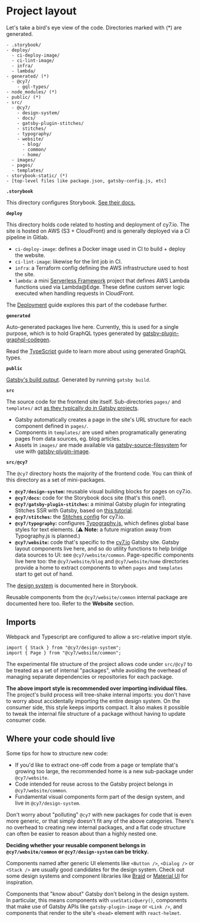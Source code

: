 
<Meta title="Project layout" />

# Project layout

Let's take a bird's eye view of the code. Directories marked with (*) are generated.

```
- .storybook/
- deploy/
  - ci-deploy-image/
  - ci-lint-image/
  - infra/
  - lambda/
- generated/ (*)
  - @cy7/
    - gql-types/
- node_modules/ (*)
- public/ (*)
- src/
  - @cy7/
    - design-system/
    - docs/
    - gatsby-plugin-stitches/
    - stitches/
    - typography/
    - website/
      - blog/
      - common/
      - home/
  - images/
  - pages/
  - templates/
- storybook-static/ (*)
- [top-level files like package.json, gatsby-config.js, etc]
```

**`.storybook`**

This directory configures Storybook. [See their docs.](https://storybook.js.org/docs/react/configure/overview)

**`deploy`**

This directory holds code related to hosting and deployment of cy7.io. The site is hosted on AWS (S3 + CloudFront) and is generally deployed via a CI pipeline in Gitlab.

- `ci-deploy-image`: defines a Docker image used in CI to build + deploy the website.
- `ci-lint-image`: likewise for the lint job in CI.
- `infra`: a Terraform config defining the AWS infrastructure used to host the site.
- `lambda`: a mini [Serverless Framework](http://serverless.com) project that defines AWS Lambda functions used via Lambda@Edge. These define custom server logic executed when handling requests in CloudFront.

The [Deployment](/docs/guides-deployment--page) guide explores this part of the codebase further.

**`generated`**

Auto-generated packages live here. Currently, this is used for a single purpose, which is to hold GraphQL types generated by [gatsby-plugin-graphql-codegen](https://github.com/d4rekanguok/gatsby-typescript/tree/master/packages/gatsby-plugin-graphql-codegen).

Read the [TypeScript](/docs/guides-typescript--page) guide to learn more about using generated GraphQL types.

**`public`**

[Gatsby's build output](https://www.gatsbyjs.com/docs/conceptual/overview-of-the-gatsby-build-process/). Generated by running `gatsby build`.

**`src`**

The source code for the frontend site itself. Sub-directories `pages/` and `templates/` act [as they typically do in Gatsby projects](https://www.gatsbyjs.com/docs/reference/gatsby-project-structure/).

- Gatsby automatically creates a page in the site's URL structure for each component defined in `pages/`.
- Components in `templates/` are used when programatically generating pages from data sources, eg. blog articles.
- Assets in `images/` are made available via [gatsby-source-filesystem](https://www.gatsbyjs.com/docs/how-to/sourcing-data/sourcing-from-the-filesystem/) for use with [gatsby-plugin-image](https://www.gatsbyjs.com/plugins/gatsby-plugin-image).

**`src/@cy7`**

The `@cy7` directory hosts the majority of the frontend code. You can think of this directory as a set of mini-packages.

- **`@cy7/design-system`:** reusable visual building blocks for pages on cy7.io.
- **`@cy7/docs`:** code for the Storybook docs site (that's this one!).
- **`@cy7/gatsby-plugin-stitches`:** a minimal Gatsby plugin for integrating Stitches SSR with Gatsby, based on [this tutorial](https://stitches.dev/blog/using-gatsby-with-stitches).
- **`@cy7/stitches`:** the [Stitches config](https://stitches.dev/docs/installation#configure-stitches) for cy7.io.
- **`@cy7/typography`:** configures [Typography.js](https://github.com/KyleAMathews/typography.js), which defines global base styles for text elements. (⚠️ **Note:** a future migration away from Typography.js is planned.)
- **`@cy7/website`:** code that's specific to the [cy7.io](http://cy7.io) Gatsby site. Gatsby layout components live here, and so do utility functions to help bridge data sources to UI: see `@cy7/website/common`. Page-specific components live here too: the `@cy7/website/blog` and `@cy7/website/home` directories provide a home to extract components to when `pages` and `templates` start to get out of hand.

The [design system](/docs/design-system-getting-started--page) is documented here in Storybook.

Reusable components from the `@cy7/website/common` internal package are documented here too. Refer to the **Website** section.

## Imports

Webpack and Typescript are configured to allow a src-relative import style.

```tsx
import { Stack } from "@cy7/design-system";
import { Page } from "@cy7/website/common";
```

The experimental file structure of the project allows code under `src/@cy7` to be treated as a set of internal "packages", while avoiding the overhead of managing separate dependencies or repositories for each package.

**The above import style is recommended over importing individual files.** The project's build process will tree-shake internal imports: you don't have to worry about accidentally importing the entire design system. On the consumer side, this style keeps imports compact. It also makes it possible to tweak the internal file structure of a package without having to update consumer code.

## Where your code should live

Some tips for how to structure new code:

- If you'd like to extract one-off code from a page or template that's growing too large, the recommended home is a new sub-package under `@cy7/website`.
- Code intended for reuse across to the Gatsby project belongs in `@cy7/website/common`.
- Fundamental visual components form part of the design system, and live in `@cy7/design-system`.

Don't worry about "polluting" `@cy7` with new packages for code that is even more generic, or that simply doesn't fit any of the above categories. There's no overhead to creating new internal packages, and a flat code structure can often be easier to reason about than a highly nested one.

**Deciding whether your reusable component belongs in `@cy7/website/common` or `@cy7/design-system` can be tricky.**

Components named after generic UI elements like `<Button />`, `<Dialog />` or `<Stack />` are usually good candidates for the design system. Check out some design systems and component libraries like [Braid](https://seek-oss.github.io/braid-design-system/) or [Material UI](https://material-ui.com/) for inspiration.

Components that "know about" Gatsby don't belong in the design system. In particular, this means components with `useStaticQuery()`, components that make use of Gatsby APIs like `gatsby-plugin-image` or `<Link />`, and components that render to the site's `<head>` element with `react-helmet`.
